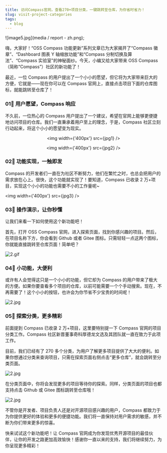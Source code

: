 ```yaml
---
title: 访问Compass官网，查看270+项目分类，一键跳转至仓库，为你省时省力！
slug: visit-project-categories
tags:
  - blog
---
```



![image5.jpg](media / report - zh.png);

<!--truncate-->

嗨，大家好！“OSS Compass 功能更新”系列文章已为大家揭开了“Compass 徽章”、“Dashboard 图表 Y 轴缩放功能”和“Compass 分制切换及算法”、“Compass 实验室”的神秘面纱。今天，小编又给大家带来 OSS Compass（简称“Compass”）社区的新功能了！

最近，一位 Compass 的用户提出了一个小小的愿望，但它将为大家带来巨大的方便，它就是——现在你可以在 Compass 官网上，直接点击项目下面的仓库图标，就能跳转至仓库了！

### 01🌟 用户愿望，Compass 响应

不久前，一位热心的 Compass 用户提出了一个建议，希望在官网上能够更便捷地访问项目的仓库。我们一直秉承着用户至上的理念，于是，Compass 社区立刻行动起来，将这个小小的愿望变为现实。

<center>

<img width={'400px'} src={jpg1} />

<img width={'400px'} src={jpg2} />

</center>

### 02🌟 功能实现，一触即发

Compass 的开发者们一直在为社区不断努力，他们在繁忙之时，也总会把用户的需求放在心上。很快，这个功能就实现了！要知道，Compass 已收录 2 万+项目，实现这个小小的功能也需要不小的工作量呢~

<img width={'400px'} src={jpg3} />

### 03🌟 操作演示，让你秒懂

让我们来看一下如何使用这个新功能吧！

首先，打开 OSS Compass 官网，进入探索页面，找到你感兴趣的项目。然后，在项目名称下方，你会看到 Github 或者 Gitee 图标。只需轻轻一点这两个图标，你就能直接跳转至仓库页面！简单吧？

![2.gif](media/1.gif)

### 04🌟 小功能，大便利

或许有人会觉得这只是一个小小的功能，但它却为 Compass 的用户带来了极大的方便。如果你要查看多个项目的仓库，以前可能需要一个个手动搜索。现在，不再需要了！这个小小的按钮，也许会为你节省不少宝贵的时间呢！

![2.jpg](media/4.png)

### 05🌟 探索分类，更多精彩

前面提到 Compass 已收录 2 万+项目，这里要特别提一下 Compass 官网的项目分类工作。Compass 社区新晋董事奇科厚德龙文选及其团队就一直在致力于此项工作。

目前，我们已经有了 270 多个分类，为用户了解更多项目提供了大大的便利。如果你想通过分类来查询项目，只需在探索页面右侧点击“更多仓库”，就会跳转至分类页面。

![2.jpg](media/6.jpg)

在分类页面中，你将会发现更多的项目等待你的探索。同样，分类页面的项目也都支持点击 Github 或 Gitee 图标跳转至仓库哦！

![2.jpg](media/5.png)

不管你是开发者、项目负责人还是对开源项目感兴趣的用户，Compass 都致力于为你提供更好的体验和更多的便捷功能。我们将一直保持对用户需求的敏感，并不断为你们带来更多的惊喜。

快来试试这个新功能吧！让 Compass 官网成为你发现优秀开源项目的最佳伙伴，让你的开发之路更加高效愉快！感谢你一直以来的支持，我们将继续努力，为你呈现更多精彩！
